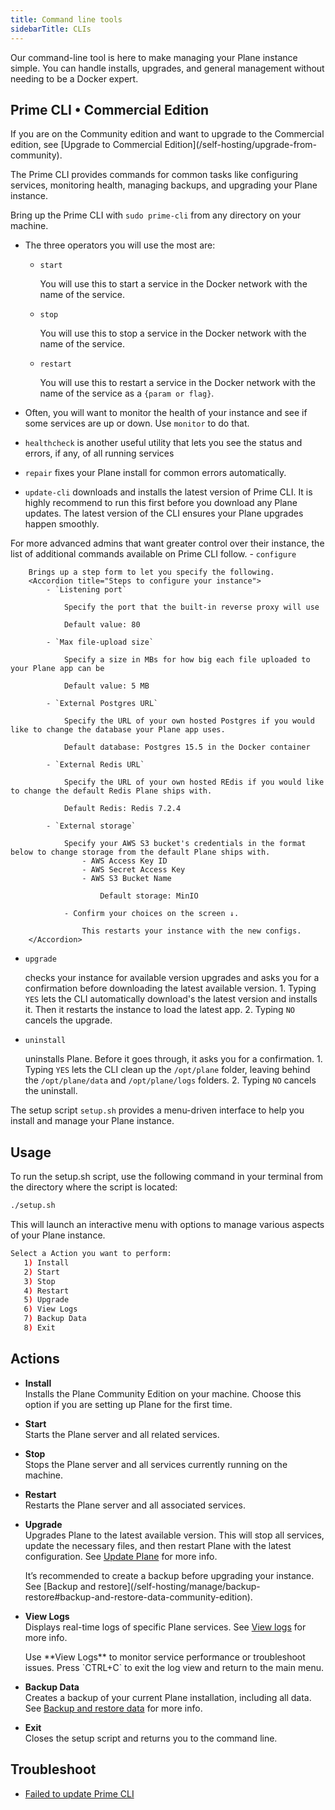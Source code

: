 ```yaml
---
title: Command line tools
sidebarTitle: CLIs
---
```


Our command-line tool is here to make managing your Plane instance simple. You can handle installs, upgrades, and general management without needing to be a Docker expert.


## Prime CLI • Commercial Edition
<Note>
If you are on the Community edition and want to upgrade to the Commercial edition, see [Upgrade to Commercial Edition](/self-hosting/upgrade-from-community).
</Note>

The Prime CLI provides commands for common tasks like configuring services, monitoring health, managing backups, and upgrading your Plane instance.

Bring up the Prime CLI with ```sudo prime-cli``` from any directory on your machine.

- The three operators you will use the most are:

    - `start`
    
        You will use this to start a service in the Docker network with the name of the service.

    - `stop`
    
        You will use this to stop a service in the Docker network with the name of the service.

    - `restart`
    
        You will use this to restart a service in the Docker network with the name of the service as a `{param or flag}`.
- Often, you will want to monitor the health of your instance and see if some services are up or down. Use `monitor` to do that.

- `healthcheck` is another useful utility that lets you see the status and errors, if any, of all running services

- `repair` fixes your Plane install for common errors automatically.

- `update-cli` downloads and installs the latest version of Prime CLI.
    <Tip>
    It is highly recommend to run this first before you download any Plane updates. The latest version of the CLI ensures your Plane upgrades happen smoothly.
    </Tip>

For more advanced admins that want greater control over their instance, the list of additional commands available on Prime CLI follow.
    - `configure` 
    
        Brings up a step form to let you specify the following.
        <Accordion title="Steps to configure your instance">
            - `Listening port`
            
                Specify the port that the built-in reverse proxy will use

                Default value: 80

            - `Max file-upload size`
            
                Specify a size in MBs for how big each file uploaded to your Plane app can be

                Default value: 5 MB

            - `External Postgres URL`
            
                Specify the URL of your own hosted Postgres if you would like to change the database your Plane app uses.
        
                Default database: Postgres 15.5 in the Docker container

            - `External Redis URL`
            
                Specify the URL of your own hosted REdis if you would like to change the default Redis Plane ships with.

                Default Redis: Redis 7.2.4

            - `External storage`
            
                Specify your AWS S3 bucket's credentials in the format below to change storage from the default Plane ships with.
                    - AWS Access Key ID
                    - AWS Secret Access Key
                    - AWS S3 Bucket Name
        
                        Default storage: MinIO
            
                - Confirm your choices on the screen ↓. 

                    This restarts your instance with the new configs.
        </Accordion>

- `upgrade` 

    checks your instance for available version upgrades and asks you for a confirmation before downloading the latest available version.
        1. Typing `YES` lets the CLI automatically download's the latest version and installs it. Then it restarts the instance to load the latest app.
        2. Typing `NO` cancels the upgrade.

- `uninstall` 

    uninstalls Plane. Before it goes through, it asks you for a confirmation.
        1. Typing `YES` lets the CLI clean up the `/opt/plane` folder, leaving behind the `/opt/plane/data` and `/opt/plane/logs` folders.
        2. Typing `NO` cancels the uninstall.


<Accordion title="Setup.sh script • Community Edition">

The setup script `setup.sh` provides a menu-driven interface to help you install and manage your Plane instance.

## Usage
To run the setup.sh script, use the following command in your terminal from the directory where the script is located:

```bash
./setup.sh
```
This will launch an interactive menu with options to manage various aspects of your Plane instance.

```bash
Select a Action you want to perform:
   1) Install
   2) Start
   3) Stop
   4) Restart
   5) Upgrade
   6) View Logs
   7) Backup Data
   8) Exit
```

## Actions

- **Install**  
  Installs the Plane Community Edition on your machine. Choose this option if you are setting up Plane for the first time.

- **Start**  
  Starts the Plane server and all related services.

- **Stop**  
  Stops the Plane server and all services currently running on the machine.

- **Restart**  
  Restarts the Plane server and all associated services.

- **Upgrade**  
  Upgrades Plane to the latest available version. This will stop all services, update the necessary files, and then restart Plane with the latest configuration. See [Update Plane](/self-hosting/manage/upgrade-plane#update-plane-version-community-edition) for more info.

  <Warning>
  It’s recommended to create a backup before upgrading your instance. See [Backup and restore](/self-hosting/manage/backup-restore#backup-and-restore-data-community-edition).
  </Warning>

- **View Logs**  
  Displays real-time logs of specific Plane services. See [View logs](/self-hosting/manage/view-logs#view-container-logs-community-edition) for more info.

  <Tip>
  Use **View Logs** to monitor service performance or troubleshoot issues. Press `CTRL+C` to exit the log view and return to the main menu.
  </Tip>

- **Backup Data**  
  Creates a backup of your current Plane installation, including all data. See [Backup and restore data](/self-hosting/manage/backup-restore#backup-and-restore-data-community-edition) for more info.

- **Exit**  
  Closes the setup script and returns you to the command line.

</Accordion>

## Troubleshoot

- [Failed to update Prime CLI](/self-hosting/troubleshoot/cli-errors#failed-to-update-prime-cli)